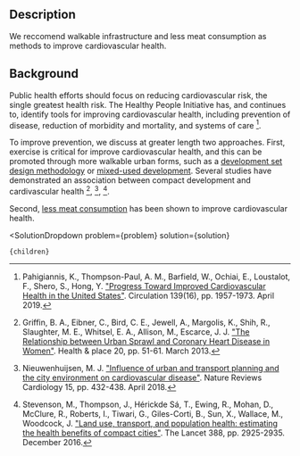 

## Description

We reccomend walkable infrastructure and less meat consumption as methods to improve cardiovascular health.

## Background

Public health efforts should focus on reducing cardiovascular risk, the single greatest health risk. The Healthy People Initiative has, and continues to, identify tools for improving cardiovascular health, including prevention of disease, reduction of morbidity and mortality, and systems of care [^"15"].

To improve prevention, we discuss at greater length two approaches. First, exercise is critical for improve cardiovascular health, and this can be promoted through more walkable urban forms, such as a [development set design methodology](/cities/cities_mobility/development_sets) or [mixed-used development](/cities/cities_mobility/cities_pedestrian). Several studies have demonstrated an association between compact development and cardivascular health [^"8"], [^"14"], [^"19"].

Second, [less meat consumption](/matter/diet/diet_health) has been shown to improve cardiovascular health.

[^"8"]: Griffin, B. A., Eibner, C., Bird, C. E., Jewell, A., Margolis, K., Shih, R., Slaughter, M. E., Whitsel, E. A., Allison, M., Escarce, J. J. ["The Relationship between Urban Sprawl and Coronary Heart Disease in Women"](https://www.ncbi.nlm.nih.gov/pmc/articles/PMC3594054/). Health & place 20, pp. 51-61. March 2013.

[^"14"]: Nieuwenhuijsen, M. J. ["Influence of urban and transport planning and the city environment on cardiovascular disease"](https://www.nature.com/articles/s41569-018-0003-2). Nature Reviews Cardiology 15, pp. 432-438. April 2018.

[^"15"]: Pahigiannis, K., Thompson-Paul, A. M., Barfield, W., Ochiai, E., Loustalot, F., Shero, S., Hong, Y. ["Progress Toward Improved Cardiovascular Health in the United States"](https://www.ncbi.nlm.nih.gov/pmc/articles/PMC8428048/). Circulation 139(16), pp. 1957-1973. April 2019.

[^"19"]: Stevenson, M., Thompson, J., Hérickde Sá, T., Ewing, R., Mohan, D., McClure, R., Roberts, I., Tiwari, G., Giles-Corti, B., Sun, X., Wallace, M., Woodcock, J. ["Land use, transport, and population health: estimating the health benefits of compact cities"](https://www.sciencedirect.com/science/article/abs/pii/S0140673616300678). The Lancet 388, pp. 2925-2935. December 2016.

  <SolutionDropdown 
    problem={problem} 
    solution={solution}
  >
    {children}
  </SolutionDropdown>